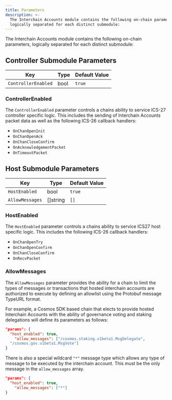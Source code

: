 ```yaml
---
title: Parameters
description: >-
  The Interchain Accounts module contains the following on-chain parameters,
  logically separated for each distinct submodule:
---
```

The Interchain Accounts module contains the following on-chain parameters, logically separated for each distinct submodule:

## Controller Submodule Parameters

| Key                 | Type | Default Value |
| ------------------- | ---- | ------------- |
| `ControllerEnabled` | bool | `true`        |

### ControllerEnabled

The `ControllerEnabled` parameter controls a chains ability to service ICS-27 controller specific logic. This includes the sending of Interchain Accounts packet data as well as the following ICS-26 callback handlers:

* `OnChanOpenInit`
* `OnChanOpenAck`
* `OnChanCloseConfirm`
* `OnAcknowledgementPacket`
* `OnTimeoutPacket`

## Host Submodule Parameters

| Key             | Type      | Default Value |
| --------------- | --------- | ------------- |
| `HostEnabled`   | bool      | `true`        |
| `AllowMessages` | \[]string | `[]`          |

### HostEnabled

The `HostEnabled` parameter controls a chains ability to service ICS27 host specific logic. This includes the following ICS-26 callback handlers:

* `OnChanOpenTry`
* `OnChanOpenConfirm`
* `OnChanCloseConfirm`
* `OnRecvPacket`

### AllowMessages

The `AllowMessages` parameter provides the ability for a chain to limit the types of messages or transactions that hosted interchain accounts are authorized to execute by defining an allowlist using the Protobuf message TypeURL format.

For example, a Cosmos SDK based chain that elects to provide hosted Interchain Accounts with the ability of governance voting and staking delegations will define its parameters as follows:

```json
"params": {
  "host_enabled": true,
    "allow_messages": ["/cosmos.staking.v1beta1.MsgDelegate",
  "/cosmos.gov.v1beta1.MsgVote"]
}
```

There is also a special wildcard `"*"` message type which allows any type of message to be executed by the interchain account. This must be the only message in the `allow_messages` array.

```json
"params": {
  "host_enabled": true,
    "allow_messages": ["*"]
}
```
